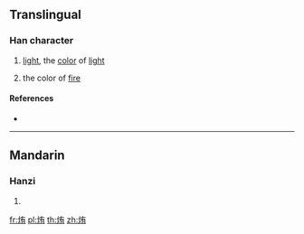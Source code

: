 ==Translingual==

===Han character===
{{Han char|rn=86|rad=火|as=06|sn=10|four=94827|canj=FKB}}
# {{defn|Han|sort=火06}} [[light]], the [[color]] of [[light]]
# the color of [[fire]]

====References====
* {{Han ref|kx=0671.050|dkj=19023|hdz=32199.050|uh=70E0|ud=28896|bh=D274|bd=53876}}

----

==Mandarin==

===Hanzi===
{{cmn-hanzi|pin=[[huǐ]] ([[hui3]]), [[huí]], [[ǎi]]|wg=hui<sup>3</sup>, <sup>4</sup>}}
# {{defn|lang=cmn|sort=火06}}

[[fr:烠]]
[[pl:烠]]
[[th:烠]]
[[zh:烠]]